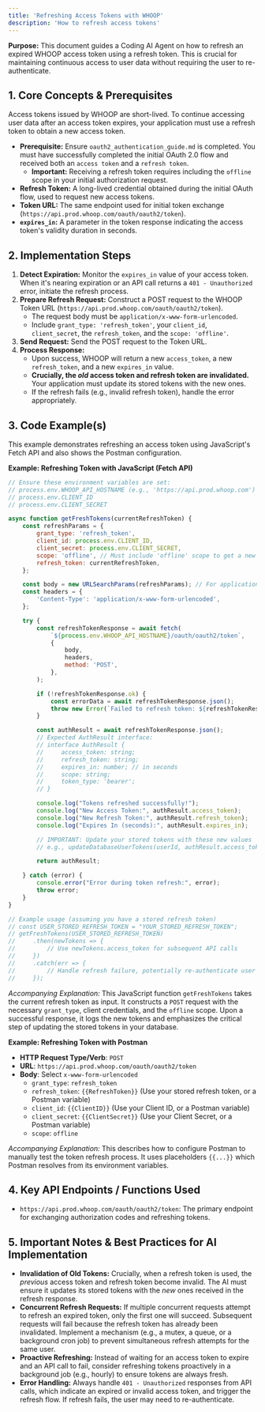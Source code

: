 ```yaml
---
title: 'Refreshing Access Tokens with WHOOP'
description: 'How to refresh access tokens'
---
```

**Purpose:** This document guides a Coding AI Agent on how to refresh an expired WHOOP access token using a refresh token. This is crucial for maintaining continuous access to user data without requiring the user to re-authenticate.

## 1. Core Concepts & Prerequisites

Access tokens issued by WHOOP are short-lived. To continue accessing user data after an access token expires, your application must use a refresh token to obtain a new access token.

*   **Prerequisite:** Ensure `oauth2_authentication_guide.md` is completed. You must have successfully completed the initial OAuth 2.0 flow and received both an `access token` and a `refresh token`.
    *   **Important:** Receiving a refresh token requires including the `offline` scope in your initial authorization request.
*   **Refresh Token:** A long-lived credential obtained during the initial OAuth flow, used to request new access tokens.
*   **Token URL:** The same endpoint used for initial token exchange (`https://api.prod.whoop.com/oauth/oauth2/token`).
*   **`expires_in`:** A parameter in the token response indicating the access token's validity duration in seconds.

## 2. Implementation Steps

1.  **Detect Expiration:** Monitor the `expires_in` value of your access token. When it's nearing expiration or an API call returns a `401 - Unauthorized` error, initiate the refresh process.
2.  **Prepare Refresh Request:** Construct a POST request to the WHOOP Token URL (`https://api.prod.whoop.com/oauth/oauth2/token`).
    *   The request body must be `application/x-www-form-urlencoded`.
    *   Include `grant_type: 'refresh_token'`, your `client_id`, `client_secret`, the `refresh_token`, and the `scope: 'offline'`.
3.  **Send Request:** Send the POST request to the Token URL.
4.  **Process Response:**
    *   Upon success, WHOOP will return a new `access_token`, a new `refresh_token`, and a new `expires_in` value.
    *   **Crucially, the *old* access token and refresh token are invalidated.** Your application must update its stored tokens with the new ones.
    *   If the refresh fails (e.g., invalid refresh token), handle the error appropriately.

## 3. Code Example(s)

This example demonstrates refreshing an access token using JavaScript's Fetch API and also shows the Postman configuration.

**Example: Refreshing Token with JavaScript (Fetch API)**
```javascript
// Ensure these environment variables are set:
// process.env.WHOOP_API_HOSTNAME (e.g., 'https://api.prod.whoop.com')
// process.env.CLIENT_ID
// process.env.CLIENT_SECRET

async function getFreshTokens(currentRefreshToken) {
    const refreshParams = {
        grant_type: 'refresh_token',
        client_id: process.env.CLIENT_ID,
        client_secret: process.env.CLIENT_SECRET,
        scope: 'offline', // Must include 'offline' scope to get a new refresh token
        refresh_token: currentRefreshToken,
    };

    const body = new URLSearchParams(refreshParams); // For application/x-www-form-urlencoded
    const headers = {
        'Content-Type': 'application/x-www-form-urlencoded',
    };

    try {
        const refreshTokenResponse = await fetch(
            `${process.env.WHOOP_API_HOSTNAME}/oauth/oauth2/token`,
            {
                body,
                headers,
                method: 'POST',
            },
        );

        if (!refreshTokenResponse.ok) {
            const errorData = await refreshTokenResponse.json();
            throw new Error(`Failed to refresh token: ${refreshTokenResponse.status} - ${JSON.stringify(errorData)}`);
        }

        const authResult = await refreshTokenResponse.json();
        // Expected AuthResult interface:
        // interface AuthResult {
        //     access_token: string;
        //     refresh_token: string;
        //     expires_in: number; // in seconds
        //     scope: string;
        //     token_type: 'bearer';
        // }

        console.log("Tokens refreshed successfully!");
        console.log("New Access Token:", authResult.access_token);
        console.log("New Refresh Token:", authResult.refresh_token);
        console.log("Expires In (seconds):", authResult.expires_in);

        // IMPORTANT: Update your stored tokens with these new values
        // e.g., updateDatabaseUserTokens(userId, authResult.access_token, authResult.refresh_token, Date.now() + authResult.expires_in * 1000);

        return authResult;

    } catch (error) {
        console.error("Error during token refresh:", error);
        throw error;
    }
}

// Example usage (assuming you have a stored refresh token)
// const USER_STORED_REFRESH_TOKEN = "YOUR_STORED_REFRESH_TOKEN";
// getFreshTokens(USER_STORED_REFRESH_TOKEN)
//     .then(newTokens => {
//         // Use newTokens.access_token for subsequent API calls
//     })
//     .catch(err => {
//         // Handle refresh failure, potentially re-authenticate user
//     });
```
*Accompanying Explanation:* This JavaScript function `getFreshTokens` takes the current refresh token as input. It constructs a `POST` request with the necessary `grant_type`, client credentials, and the `offline` scope. Upon a successful response, it logs the new tokens and emphasizes the critical step of updating the stored tokens in your database.

**Example: Refreshing Token with Postman**
*   **HTTP Request Type/Verb**: `POST`
*   **URL**: `https://api.prod.whoop.com/oauth/oauth2/token`
*   **Body**: Select `x-www-form-urlencoded`
    *   `grant_type`: `refresh_token`
    *   `refresh_token`: `{{RefreshToken}}` (Use your stored refresh token, or a Postman variable)
    *   `client_id`: `{{ClientID}}` (Use your Client ID, or a Postman variable)
    *   `client_secret`: `{{ClientSecret}}` (Use your Client Secret, or a Postman variable)
    *   `scope`: `offline`

*Accompanying Explanation:* This describes how to configure Postman to manually test the token refresh process. It uses placeholders `{{...}}` which Postman resolves from its environment variables.

## 4. Key API Endpoints / Functions Used

*   `https://api.prod.whoop.com/oauth/oauth2/token`: The primary endpoint for exchanging authorization codes and refreshing tokens.

## 5. Important Notes & Best Practices for AI Implementation

*   **Invalidation of Old Tokens:** Crucially, when a refresh token is used, the *previous* access token and refresh token become invalid. The AI must ensure it updates its stored tokens with the *new* ones received in the refresh response.
*   **Concurrent Refresh Requests:** If multiple concurrent requests attempt to refresh an expired token, only the first one will succeed. Subsequent requests will fail because the refresh token has already been invalidated. Implement a mechanism (e.g., a mutex, a queue, or a background cron job) to prevent simultaneous refresh attempts for the same user.
*   **Proactive Refreshing:** Instead of waiting for an access token to expire and an API call to fail, consider refreshing tokens proactively in a background job (e.g., hourly) to ensure tokens are always fresh.
*   **Error Handling:** Always handle `401 - Unauthorized` responses from API calls, which indicate an expired or invalid access token, and trigger the refresh flow. If refresh fails, the user may need to re-authenticate.